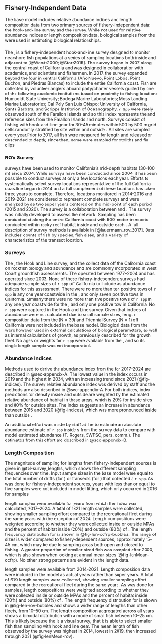 ## Fishery-Independent Data <!--(TOR section D2) -->

<!-- Fishery-independent data: Description of surveys used in the assessment, description of methods to estimate abundance indices, sample size information for length- and age- composition data by survey and year, including both the number of tows (or drops or sites for hook and line data) and fish sampled. Include complete tables and figures and date of data extraction.   -->

The base model includes relative abundance indices and length composition data from two primary sources of fishery-independent data: the \gls{s-ccfrp} hook-and-line survey and the \gls{cdfw} \gls{rov} survey. While not used for relative abundance indices or length composition data, biological samples from the \gls{s-wcgbt} were used in estimating biological relationships. 

### \acrlong{s-ccfrp}

The \gls{s-ccfrp}, is a fishery-independent hook-and-line survey designed to monitor nearshore fish populations at a series of sampling locations both inside and adjacent to \glspl{mpa} [@Wendt2009; @Starr2015]. The \gls{s-ccfrp} survey began in 2007 along the central coast of California and was designed in collaboration with academics, \gls{nmfs} and \gls{cdfw} scientists and fishermen. In 2017, the survey expanded beyond the four \glspl{mpa} in central California (A&ntilde;o Nuevo, Point Lobos, Point Buchon, and Piedras Blancas) to include the entire California coast. Fish are collected by volunteer anglers aboard party/charter vessels guided by one of the following academic institutions based on proximity to fishing location: Humboldt State University; Bodega Marine Laboratories; Moss Landing Marine Laboratories; Cal Poly San Luis Obispo; University of California, Santa Barbara; and Scripps Institution of Oceanography. `r Spp` were rarely observed south of the Farallon Islands and so this index represents the \glspl{mpa} and reference sites from the Farallon Islands and north. Surveys consist of fishing with hook-and-line gear for 30-45 minutes within 500 by 500 m grid cells randomly stratified by site within and outside \glspl{mpa}. All sites are sampled every year.Prior to 2017, all fish were measured for length and released or descended to depth; since then, some were sampled for otoliths and fin clips. 

### ROV Survey

\gls{rov} surveys have been used to monitor California’s mid-depth habitats (30--100 m) since 2004. While surveys have been conducted since 2004, it has been possible to conduct surveys at only a few locations each year.  Efforts to systematically select survey locations representative of the full California coastline began in 2014 and a full complement of these locations has taken three years to complete. Therefore, locations monitored in 2014--2016 and 2019--2021 are considered to represent complete surveys and were analyzed by \gls{cdfw} as two super years centered on the mid-point of each period (2015 and 2020). The survey is a collaboration between \gls{cdfw} and \gls{mare}. The survey was initially developed to assess the \gls{mpa} network. Sampling has been conducted at \glspl{mpa} along the entire California coast with 500-meter transects conducted within rocky reef habitat inside and outside each \gls{mpa}. A full description of survey methods is available in [@lauermann_rov_2017]. Data includes counts of fish by species, fish sizes, and a variety of characteristics of the transect location. 

### \acrlong{nmfs} Surveys

The \gls{s-wcgbt}, the Hook and Line survey, and the \gls{s-tri} collect data off the California coast on rockfish biology and abundance and are commonly incorporated in West Coast groundfish assessments. The \gls{s-tri} operated between 1977--2004 and \gls{s-wcgbt} has operated since 2003. None of these fishery-independent surveys had adequate sample sizes of `r spp` off California to include as abundance indices for this assessment. There were no more than ten positive tows of `r spp` in any one year coastwide in the \gls{s-wcgbt}, and only seven positive tows in California. Similarly there were no more than five positive tows of `r spp` in any one year coastwide for the \gls{s-tri}, and only one positive tow in California. No `r spp` were captured in the Hook and Line survey. Given that indices of abundance were not calculated due to small sample sizes, length composition data from the \gls{s-wcgbt} (N = 39) and Triennial Survey (N = 1) off California were not included in the base model. Biological data from the \gls{s-wcgbt} were however used in external calculations of biological parameters, as well as internal calculations of growth, as previously described for the growth fleet. No ages or weights for `r spp` were available from the \gls{s-tri}, and so its single length sample was not incorporated.

### Abundance Indices

Methods used to derive the abundance index from the \gls{s-ccfrp} for 2017--2024 are described in @sec-appendix-A. The lowest value in the index occurs in 2019 and the highest in 2024, with an increasing trend since 2021 (@fig-indices). The \gls{rov} survey relative abundance index was derived by \gls{cdfw} staff and the methods are also described in @sec-appendix-A. For both indices, index predictions for density inside and outside \glspl{mpa} are weighted by the estimated relative abundance of habitat in those areas, which is 20% for inside \gls{mpa} sites and 80% for outside \gls{mpa} sites. The \gls{rov} index suggests an increase in abundance between 2015 and 2020 (@fig-indices), which was more pronounced inside than outside \glspl{mpa}. 

An additional effort was made by staff at the \gls{swfsc} to estimate an absolute abundance estimate of `r spp` inside \gls{mpa}s from the \gls{rov} survey data to compare with model estimated abundance (T. Rogers, SWFSC, pers. comm.). The estimates from this effort are described in @sec-appendix-B.  

### Length Composition

The magnitude of sampling for lengths from fishery-independent sources is given in @tbl-survey_lengths, which shows the different sampling frequencies over time. Input sample sizes in the base model were equal to the total number of drifts (for \gls{s-ccfrp}) or transects (for \gls{rov}) that collected a `r spp`. As was done for fishery-independent sources, years with less than or equal to five samples were not included in model fitting, which only occurred in 2016 for \gls{rov} samples. 

\gls{s-ccfrp} length samples were available for years from which the index was calculated, 2017--2024. A total of 1321 length samples were collected, showing smaller sampling effort compared to the recreational fleet during the same years with the exception of 2024. Length compositions were weighted according to whether they were collected inside or outside MPAs and the percent of habitat inside (20%) and outside (80%) of \glspl{mpa}. The length frequency distribution for \gls{s-ccfrp} is shown in @fig-len-ccfrp-bubbles. The range of sizes is wider compared to fishery-dependent sources, approximately 15--45 cm, which may be due to sampling areas both open and closed to fishing. A greater proportion of smaller sized fish was sampled after 2000, which is also shown when looking at annual mean sizes (@fig-lenMean-ccfrp). No other strong patterns are evident in the length data.   

\gls{rov} length samples were available from 2014--2021. Length composition data were included in the model as actual years rather than super years. A total of 679 length samples were collected, showing smaller sampling effort compared to the recreational fleet during the same years. As was done for \gls{s-ccfrp} samples, length compositions were weighted according to whether they were collected inside or outside MPAs and the percent of habitat inside (20%) and outside (80%) of \glspl{mpa}. The length frequency distribution for \gls{rov} is shown in @fig-len-rov-bubbles and shows a wider range of lengths than other fleets, from 10--50 cm. The length composition aggregated across all years shows a bimodal distribution with a mode of small fish between 10--25 cm. This is likely because the \gls{rov} is a visual survey, that it is able to select smaller fish than sampling with hook and line gear. The mean length of fish observed by the survey was highest in 2014, lowest in 2019, then increased through 2021 (@fig-lenMean-rov).